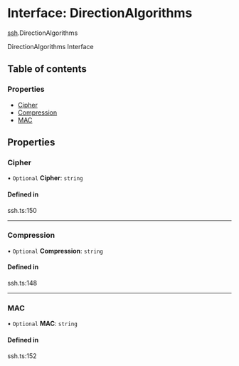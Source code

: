 # Interface: DirectionAlgorithms

[ssh](/templates/protocols/javascript/modules/ssh).DirectionAlgorithms

DirectionAlgorithms Interface

## Table of contents

### Properties

- [Cipher](/templates/protocols/javascript/modules/ssh.DirectionAlgorithms#cipher)
- [Compression](/templates/protocols/javascript/modules/ssh.DirectionAlgorithms#compression)
- [MAC](/templates/protocols/javascript/modules/ssh.DirectionAlgorithms#mac)

## Properties

### Cipher

• `Optional` **Cipher**: `string`

#### Defined in

ssh.ts:150

___

### Compression

• `Optional` **Compression**: `string`

#### Defined in

ssh.ts:148

___

### MAC

• `Optional` **MAC**: `string`

#### Defined in

ssh.ts:152
